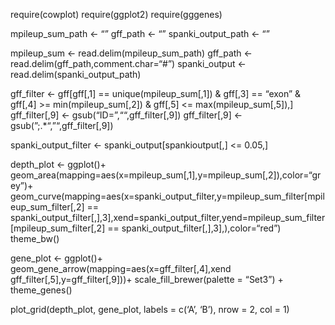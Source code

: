 require(cowplot)
require(ggplot2)
require(gggenes)

mpileup_sum_path <- ""
gff_path <- ""
spanki_output_path <- ""

mpileup_sum <- read.delim(mpileup_sum_path)
gff_path <- read.delim(gff_path,comment.char="#")
spanki_output <- read.delim(spanki_output_path)

gff_filter <- gff[gff[,1] == unique(mpileup_sum[,1]) & gff[,3] == "exon" & gff[,4] >= min(mpileup_sum[,2]) & gff[,5] <= max(mpileup_sum[,5]),]
gff_filter[,9] <- gsub("ID=","",gff_filter[,9])
gff_filter[,9] <- gsub(";.*","",gff_filter[,9])

spanki_output_filter <- spanki_output[spankioutput[,] <= 0.05,]

depth_plot <- ggplot()+
  geom_area(mapping=aes(x=mpileup_sum[,1],y=mpileup_sum[,2]),color="grey")+
 geom_curve(mapping=aes(x=spanki_output_filter,y=mpileup_sum_filter[mpileup_sum_filter[,2] == spanki_output_filter[,],3],xend=spanki_output_filter,yend=mpileup_sum_filter[mpileup_sum_filter[,2] == spanki_output_filter[,],3],),color="red")  theme_bw()
  
gene_plot <- ggplot()+
  geom_gene_arrow(mapping=aes(x=gff_filter[,4],xend gff_filter[,5],y=gff_filter[,9]))+
  scale_fill_brewer(palette = "Set3") +
  theme_genes()
  
plot_grid(depth_plot, gene_plot, labels = c('A', 'B'), nrow = 2, col = 1)
